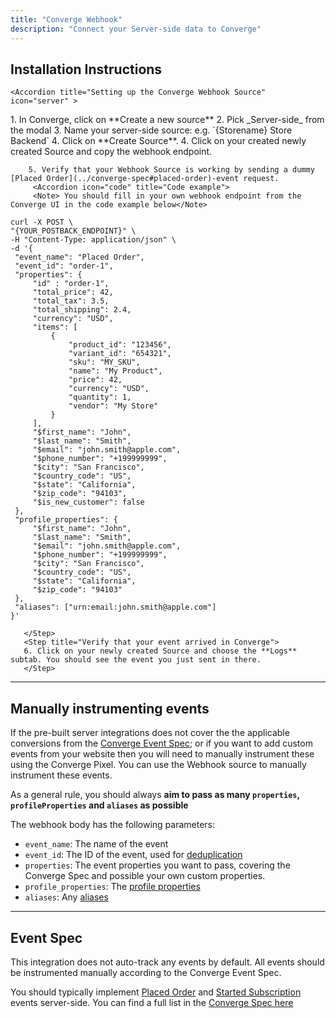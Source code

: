 ```yaml
---
title: "Converge Webhook"
description: "Connect your Server-side data to Converge"
---
```


## Installation Instructions

<AccordionGroup>

    <Accordion title="Setting up the Converge Webhook Source" icon="server" >

  <Steps>
    <Step title="Create a new Webhook Source in Converge">
      1. In Converge, click on **Create a new source**
        2. Pick _Server-side_ from the modal
        3. Name your server-side source: e.g. `{Storename} Store Backend`
        4. Click on **Create Source**.
    </Step>
    <Step title="Send a dummy event">
        4. Click on your created newly created Source and copy the webhook endpoint.
       
        5. Verify that your Webhook Source is working by sending a dummy [Placed Order](../converge-spec#placed-order)-event request. 
         <Accordion icon="code" title="Code example"> 
         <Note> You should fill in your own webhook endpoint from the Converge UI in the code example below</Note>
   <CodeGroup>
   
   ```cURL cURL
  curl -X POST \
  "{YOUR_POSTBACK_ENDPOINT}" \
  -H "Content-Type: application/json" \
  -d '{
    "event_name": "Placed Order",
    "event_id": "order-1",
    "properties": {
        "id" : "order-1",
        "total_price": 42,
        "total_tax": 3.5,
        "total_shipping": 2.4,
        "currency": "USD",
        "items": [
            {
                "product_id": "123456",
                "variant_id": "654321",
                "sku": "MY_SKU",
                "name": "My Product",
                "price": 42,
                "currency": "USD",
                "quantity": 1,
                "vendor": "My Store"
            }
        ],
        "$first_name": "John",
        "$last_name": "Smith",
        "$email": "john.smith@apple.com",
        "$phone_number": "+199999999",
        "$city": "San Francisco",
        "$country_code": "US",
        "$state": "California",
        "$zip_code": "94103",
        "$is_new_customer": false
    },
    "profile_properties": {
        "$first_name": "John",
        "$last_name": "Smith",
        "$email": "john.smith@apple.com",
        "$phone_number": "+199999999",
        "$city": "San Francisco",
        "$country_code": "US",
        "$state": "California",
        "$zip_code": "94103"
    },
    "aliases": ["urn:email:john.smith@apple.com"]
}'

   ```
   </CodeGroup>
 
   </Accordion>  
    

       </Step>
       <Step title="Verify that your event arrived in Converge">
       6. Click on your newly created Source and choose the **Logs** subtab. You should see the event you just sent in there.
       </Step>
</Steps>
   </Accordion > 
   </AccordionGroup>

---

## Manually instrumenting events

If the pre-built server integrations does not cover the the applicable conversions from the [Converge Event Spec](../converge-spec); or if you want to add custom events from your website then you will need to manually instrument these using the Converge Pixel.
You can use the Webhook source to manually instrument these events.

<Info> As a general rule, you should always **aim to pass as many `properties`, `profileProperties` and `aliases` as possible** </Info>

The webhook body has the following parameters: 

- `event_name`: The name of the event
- `event_id`: The ID of the event, used for [deduplication](../source-concepts#deduplication)
- `properties`: The event properties you want to pass, covering the Converge Spec and possible your own custom properties.
- `profile_properties`: The [profile properties](../source-concepts#profile-properties)
- `aliases`: Any [aliases](../source-concepts#aliases)


---

## Event Spec

This integration does not auto-track any events by default. 
All events should be instrumented manually according to the Converge Event Spec.


<Note> You should typically implement [Placed Order](../converge-spec#placed-order) and [Started Subscription](../converge-spec#started-subscription) events server-side. You can find a full list in the [Converge Spec here](../converge-spec) </Note>